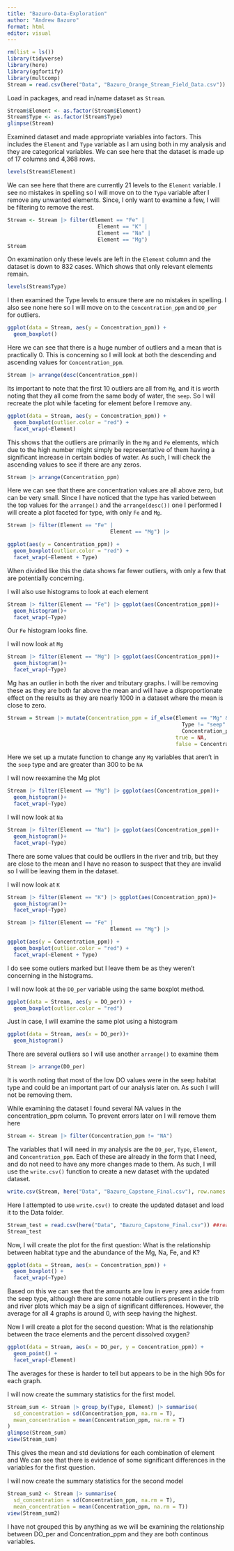 ```yaml
---
title: "Bazuro-Data-Exploration"
author: "Andrew Bazuro"
format: html
editor: visual
---
```


```r
rm(list = ls())
library(tidyverse)
library(here)
library(ggfortify)
library(multcomp)
Stream = read.csv(here("Data", "Bazuro_Orange_Stream_Field_Data.csv"))
```

Load in packages, and read in/name dataset as `Stream`.

```r
Stream$Element <- as.factor(Stream$Element)
Stream$Type <- as.factor(Stream$Type)
glimpse(Stream)
```

Examined dataset and made appropriate variables into factors. This includes the `Element` and `Type` variable as I am using both in my analysis and they are categorical variables. We can see here that the dataset is made up of 17 columns and 4,368 rows.

```r
levels(Stream$Element)
```

We can see here that there are currently 21 levels to the `Element` variable. I see no mistakes in spelling so I will move on to the `Type` variable after I remove any unwanted elements. Since, I only want to examine a few, I will be filtering to remove the rest.

```r
Stream <- Stream |> filter(Element == "Fe" | 
                             Element == "K" | 
                             Element == "Na" | 
                             Element == "Mg")
Stream
```

On examination only these levels are left in the `Element` column and the dataset is down to 832 cases. Which shows that only relevant elements remain.

```r
levels(Stream$Type)
```

I then examined the Type levels to ensure there are no mistakes in spelling. I also see none here so I will move on to the `Concentration_ppm` and `DO_per` for outliers.

```r
ggplot(data = Stream, aes(y = Concentration_ppm)) +
  geom_boxplot()
```

Here we can see that there is a huge number of outliers and a mean that is practically 0. This is concerning so I will look at both the descending and ascending values for `Concentration_ppm`.

```r
Stream |> arrange(desc(Concentration_ppm))
```

Its important to note that the first 10 outliers are all from `Mg`, and it is worth noting that they all come from the same body of water, the `seep`. So I will recreate the plot while faceting for element before I remove any.

```r
ggplot(data = Stream, aes(y = Concentration_ppm)) +
  geom_boxplot(outlier.color = "red") +
  facet_wrap(~Element)
```

This shows that the outliers are primarily in the `Mg` and `Fe` elements, which due to the high number might simply be representative of them having a significant increase in certain bodies of water. As such, I will check the ascending values to see if there are any zeros.

```r
Stream |> arrange(Concentration_ppm)
```

Here we can see that there are concentration values are all above zero, but can be very small. Since I have noticed that the type has varied between the top values for the `arrange()` and the `arrange(desc())` one I performed I will create a plot faceted for type, with only `Fe` and `Mg`.

```r
Stream |> filter(Element == "Fe" | 
                                 Element == "Mg") |> 

ggplot(aes(y = Concentration_ppm)) +
  geom_boxplot(outlier.color = "red") +
  facet_wrap(~Element + Type)
```

When divided like this the data shows far fewer outliers, with only a few that are potentially concerning.

I will also use histograms to look at each element

```r
Stream |> filter(Element == "Fe") |> ggplot(aes(Concentration_ppm))+
  geom_histogram()+
  facet_wrap(~Type)
```

Our `Fe` histogram looks fine.

I will now look at `Mg`

```r
Stream |> filter(Element == "Mg") |> ggplot(aes(Concentration_ppm))+
  geom_histogram()+
  facet_wrap(~Type)
```

Mg has an outlier in both the river and tributary graphs. I will be removing these as they are both far above the mean and will have a disproportionate effect on the results as they are nearly 1000 in a dataset where the mean is close to zero.

```r
Stream = Stream |> mutate(Concentration_ppm = if_else(Element == "Mg" & # Element is Mg
                                                        Type != "seep" &  #habitat type isn't seep
                                                        Concentration_ppm >= 300, 
                                                      true = NA, 
                                                      false = Concentration_ppm))
```

Here we set up a mutate function to change any `Mg` variables that aren't in the `seep` type and are greater than 300 to be `NA`

I will now reexamine the Mg plot

```r
Stream |> filter(Element == "Mg") |> ggplot(aes(Concentration_ppm))+
  geom_histogram()+
  facet_wrap(~Type)
```

I will now look at `Na`

```r
Stream |> filter(Element == "Na") |> ggplot(aes(Concentration_ppm))+
  geom_histogram()+
  facet_wrap(~Type)
```

There are some values that could be outliers in the river and trib, but they are close to the mean and I have no reason to suspect that they are invalid so I will be leaving them in the dataset.

I will now look at `K`

```r
Stream |> filter(Element == "K") |> ggplot(aes(Concentration_ppm))+
  geom_histogram()+
  facet_wrap(~Type)
```

```r
Stream |> filter(Element == "Fe" | 
                                 Element == "Mg") |> 

ggplot(aes(y = Concentration_ppm)) +
  geom_boxplot(outlier.color = "red") +
  facet_wrap(~Element + Type)
```

I do see some outiers marked but I leave them be as they weren't concerning in the histograms.

I will now look at the `DO_per` variable using the same boxplot method.

```r
ggplot(data = Stream, aes(y = DO_per)) +
  geom_boxplot(outlier.color = "red")
```

Just in case, I will examine the same plot using a histogram

```r
ggplot(data = Stream, aes(x = DO_per))+
  geom_histogram()
```

There are several outliers so I will use another `arrange()` to examine them

```r
Stream |> arrange(DO_per)
```

It is worth noting that most of the low DO values were in the seep habitat type and could be an important part of our analysis later on. As such I will not be removing them.

While examining the dataset I found several NA values in the concentration_ppm column. To prevent errors later on I will remove them here

```r
Stream <- Stream |> filter(Concentration_ppm != "NA")
```

The variables that I will need in my analysis are the `DO_per`, `Type`, `Element`, and `Concentration_ppm`. Each of these are already in the form that I need, and do not need to have any more changes made to them. As such, I will use the `write.csv()` function to create a new dataset with the updated dataset.

```r
write.csv(Stream, here("Data", "Bazuro_Capstone_Final.csv"), row.names = FALSE) ## here() sets the filepath to the project, I then use "Data" to place it into the data folder.
```

Here I attempted to use `write.csv()` to create the updated dataset and load it to the Data folder.

```r
Stream_test = read.csv(here("Data", "Bazuro_Capstone_Final.csv")) ##reads in the new dataframe and names it Stream_test
Stream_test
```

Now, I will create the plot for the first question: What is the relationship between habitat type and the abundance of the Mg, Na, Fe, and K?

```r
ggplot(data = Stream, aes(x = Concentration_ppm)) +
  geom_boxplot() +
  facet_wrap(~Type)
```

Based on this we can see that the amounts are low in every area aside from the seep type, although there are some notable outliers present in the trib and river plots which may be a sign of significant differences. However, the average for all 4 graphs is around 0, with seep having the highest.

Now I will create a plot for the second question: What is the relationship between the trace elements and the percent dissolved oxygen?

```r
ggplot(data = Stream, aes(x = DO_per, y = Concentration_ppm)) +
  geom_point() +
  facet_wrap(~Element)
```

The averages for these is harder to tell but appears to be in the high 90s for each graph.

I will now create the summary statistics for the first model.

```r
Stream_sum <- Stream |> group_by(Type, Element) |> summarise(
  sd_concentration = sd(Concentration_ppm, na.rm = T),
  mean_concentration = mean(Concentration_ppm, na.rm = T)
)
glimpse(Stream_sum)
view(Stream_sum)
```

This gives the mean and std deviations for each combination of element and We can see that there is evidence of some significant differences in the variables for the first question.

I will now create the summary statistics for the second model

```r
Stream_sum2 <- Stream |> summarise(
  sd_concentration = sd(Concentration_ppm, na.rm = T),
  mean_concentration = mean(Concentration_ppm, na.rm = T))
view(Stream_sum2)
```

I have not grouped this by anything as we will be examining the relationship between DO_per and Concentration_ppm and they are both continous variables.
